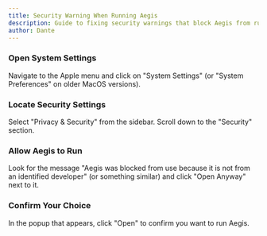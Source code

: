 ```yaml
---
title: Security Warning When Running Aegis
description: Guide to fixing security warnings that block Aegis from running.
author: Dante
---
```



<Steps>

### Open System Settings

Navigate to the Apple menu and click on "System Settings" (or "System Preferences" on older MacOS versions).

### Locate Security Settings

Select "Privacy & Security" from the sidebar. Scroll down to the "Security" section.

### Allow Aegis to Run

Look for the message "Aegis was blocked from use because it is not from an identified developer" (or something similar) and click "Open Anyway" next to it.

### Confirm Your Choice

In the popup that appears, click "Open" to confirm you want to run Aegis.

</Steps>
